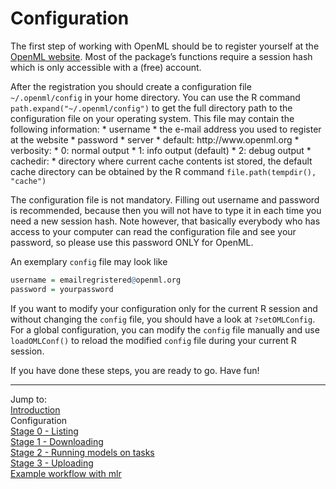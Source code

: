 Configuration
=============

The first step of working with OpenML should be to register yourself at the [OpenML website](http://www.openml.org). Most of the package's functions require a session hash which is only accessible with a (free) account.

After the registration you should create a configuration file `~/.openml/config` in your home directory. You can use the R command `path.expand("~/.openml/config")` to get the full directory path to the configuration file on your operating system. This file may contain the following information:
* username
    * the e-mail address you used to register at the website
* password
* server
    * default: http://www.openml.org 
* verbosity:
    * 0: normal output
    * 1: info output (default)
    * 2: debug output
* cachedir:
    * directory where current cache contents ist stored, the default cache directory can be obtained by the R command `file.path(tempdir(), "cache")`

The configuration file is not mandatory. Filling out username and password is recommended, because then you will not have to type it in each time you need a new session hash. Note however, that basically everybody who has access to your computer can read the configuration file and see your password, so please use this password ONLY for OpenML.

An exemplary `config` file may look like

```r
username = emailregristered@openml.org
password = yourpassword
```

If you want to modify your configuration only for the current R session and without changing the `config` file, you should have a look at `?setOMLConfig`. For a global configuration, you can modify the `config` file manually and use `loadOMLConf()` to reload the modified `config` file during your current R session.

If you have done these steps, you are ready to go. Have fun!

----------------------------------------------------------------------------------------------------
Jump to:    
[Introduction](1-Introduction.md)  
Configuration  
[Stage 0 - Listing](3-Stage-0-Listing.md)  
[Stage 1 - Downloading](4-Stage-1-Downloading.md)  
[Stage 2 - Running models on tasks](5-Stage-2-Running.md)  
[Stage 3 - Uploading](6-Stage-3-Uploading.md)  
[Example workflow with mlr](8-Example-workflow-with-mlr.md)